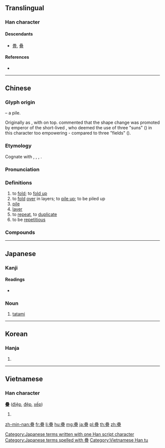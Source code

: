 {{character info/new}}
{{also|叠|畳|曡|疉}}
==Translingual==
{{Han simplified forms|疊|畳|叠}}

===Han character===
{{Han char|rn=102|rad=田|as=17|sn=22|four=60107|canj=WWWM|ids=⿱畾冝}}

====Descendants====
* [[畳]], [[叠]]

====References====
* {{Han ref|kx=0767.090|dkj=21983|dj=1177.140|hdz=42555.140|uh=758A|ud=30090|bh=C57C|bd=50556}}

----

==Chinese==
{{zh-forms|s=叠|alt=曡,疉,畳,㬪,𣆹,𤴁}}

===Glyph origin===
{{Han etym}}
{{Han compound|畾|宜}} – a pile.

Originally as {{zh-l|曡}}, with {{zh-l|晶}} on top. ''{{w|Shuowen}}'' commented that the shape change was promoted by emperor of the short-lived {{w|Xin Dynasty}}, who deemed the use of three "suns" ({{zh-l|*日}}) in this character too empowering - compared to three "fields" ({{zh-l|*田}}).

===Etymology===
Cognate with {{zh-l|褶|tr=-|lined dress}}, {{cog|bo|ལྟབ་པ||to fold, gather up, to lay or put together}}, {{m|bo|ལྡེབ་པ||to bend round or back, to turn round, to double down}}, {{m|bo|ལྡབ་པ||to fold up, repeat, do again}}.

===Pronunciation===
{{zh-pron
|m=dié
|c=daap6,dip6
|h=pfs=thia̍p
|md=tăk/diĕk
|md_note=tăk - colloquial; diĕk - literary
|mn=tha̍h/thia̍p
|mn_note=tha̍h - vernacular, thia̍p - literary
|w=5diq,5deq
|mc=y
|oc=y
|cat=v,a
}}

===Definitions===
{{zh-hanzi}}

# to [[fold]]; to [[fold up]]
# to [[fold]] [[over]] in layers; to [[pile up]]; to be piled up
# [[pile]]
# [[layer]]
# to [[repeat]], to [[duplicate]]
# to be [[repetitious]]

===Compounds===
{{zh-der|疊加|疊層|疊層岩|疊層石|疊彩|套疊|層疊|山巒重疊|折疊|積疊|重疊|疊蓆|疊次|疊疊|疊句}}

----

==Japanese==

===Kanji===
{{ja-kanji|grade=|rs=田17}}

====Readings====
* {{ja-readings|on=[[じょう]] (jō), [[ちょう]] (chō)|kun=[[たたむ]] (tatamu), [[たたみ]] (tatami), [[かさねる]] (kasaneru)|nanori=}}

===Noun===
{{ja-noun|たたみ|shin=畳}}

# [[tatami]]

[[Category:Japanese terms written with one Han script character]]
[[Category:Japanese terms spelled with 疊]]

----

==Korean==

===Hanja===
{{ko-hanja|hangeul=첩|eumhun=|rv=cheop|mr=ch'ŏp|y=chep}}

# {{defn|lang=ko|sort=田17}}

----

==Vietnamese==

===Han character===
'''疊''' ([[điệp]], [[đệp]], [[xếp]])

# {{defn|vi}}

[[Category:Vietnamese Han tu]]

[[zh-min-nan:疊]]
[[fr:疊]]
[[li:疊]]
[[hu:疊]]
[[mg:疊]]
[[ja:疊]]
[[pl:疊]]
[[th:疊]]
[[zh:疊]]